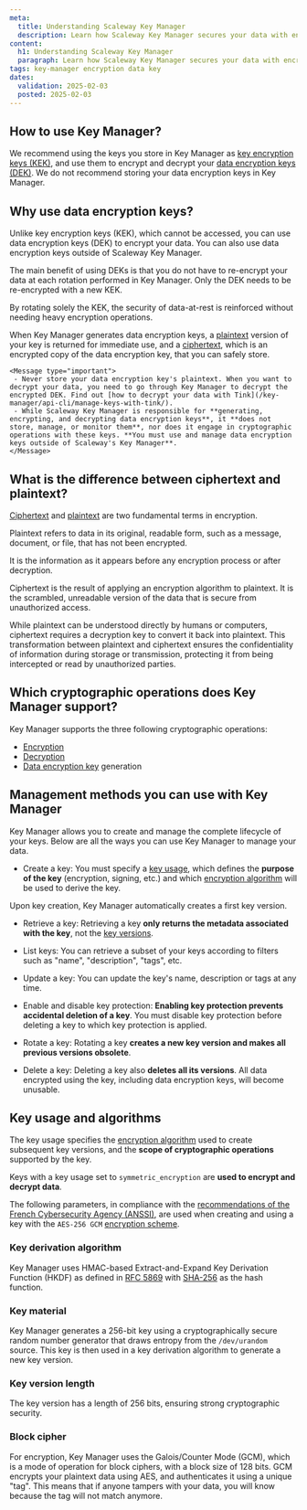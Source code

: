 ```yaml
---
meta:
  title: Understanding Scaleway Key Manager
  description: Learn how Scaleway Key Manager secures your data with encryption hierarchies, key lifecycle management, and support for advanced cryptographic operations.
content:
  h1: Understanding Scaleway Key Manager
  paragraph: Learn how Scaleway Key Manager secures your data with encryption hierarchies, key lifecycle management, and support for advanced cryptographic operations.
tags: key-manager encryption data key
dates:
  validation: 2025-02-03
  posted: 2025-02-03
---
```


## How to use Key Manager?

We recommend using the keys you store in Key Manager as [key encryption keys (KEK)](/key-manager/concepts/#key-encryption-key-kek), and use them to encrypt and decrypt your [data encryption keys (DEK)](/identity-and-access-management/key-manager/concepts/#data-encryption-key-dek). We do not recommend storing your data encryption keys in Key Manager.

<Lightbox src="scaleway-key-manager-schema.webp" alt="Key Manager hierarchy diagram. Key Manager encrypts data through a hierarchical process: internally, a root encryption key encrypts the key encryption key, which then encrypts a data encryption key either generated by Key Manager or users. Users can then encrypt their payload using the data encryption key." />

## Why use data encryption keys?

Unlike key encryption keys (KEK), which cannot be accessed, you can use data encryption keys (DEK) to encrypt your data. You can also use data encryption keys outside of Scaleway Key Manager.

The main benefit of using DEKs is that you do not have to re-encrypt your data at each rotation performed in Key Manager. Only the DEK needs to be re-encrypted with a new KEK.

By rotating solely the KEK, the security of data-at-rest is reinforced without needing heavy encryption operations.

When Key Manager generates data encryption keys, a [plaintext](/key-manager/concepts/#plaintext) version of your key is returned for immediate use, and a [ciphertext](/key-manager/concepts/#ciphertext), which is an encrypted copy of the data encryption key, that you can safely store.

    <Message type="important">
     - Never store your data encryption key's plaintext. When you want to decrypt your data, you need to go through Key Manager to decrypt the encrypted DEK. Find out [how to decrypt your data with Tink](/key-manager/api-cli/manage-keys-with-tink/).
     - While Scaleway Key Manager is responsible for **generating, encrypting, and decrypting data encryption keys**, it **does not store, manage, or monitor them**, nor does it engage in cryptographic operations with these keys. **You must use and manage data encryption keys outside of Scaleway's Key Manager**.
    </Message>

## What is the difference between ciphertext and plaintext?

[Ciphertext](/key-manager/concepts/#ciphertext) and [plaintext](/key-manager/concepts/#plaintext) are two fundamental terms in encryption.

Plaintext refers to data in its original, readable form, such as a message, document, or file, that has not been encrypted.

It is the information as it appears before any encryption process or after decryption.

Ciphertext is the result of applying an encryption algorithm to plaintext. It is the scrambled, unreadable version of the data that is secure from unauthorized access.

While plaintext can be understood directly by humans or computers, ciphertext requires a decryption key to convert it back into plaintext. This transformation between plaintext and ciphertext ensures the confidentiality of information during storage or transmission, protecting it from being intercepted or read by unauthorized parties.

## Which cryptographic operations does Key Manager support?

Key Manager supports the three following cryptographic operations:

- [Encryption](/key-manager/concepts/#encryption)
- [Decryption](/key-manager/concepts/#decryption)
- [Data encryption key](/key-manager/concepts/#data-encryption-key-dek) generation

## Management methods you can use with Key Manager

Key Manager allows you to create and manage the complete lifecycle of your keys. Below are all the ways you can use Key Manager to manage your data.

- Create a key: You must specify a [key usage](/key-manager/concepts/#key-usage), which defines the **purpose of the key** (encryption, signing, etc.) and which [encryption algorithm](/key-manager/concepts/#encryption-algorithm) will be used to derive the key.

Upon key creation, Key Manager automatically creates a first key version.

- Retrieve a key: Retrieving a key **only returns the metadata associated with the key**, not the [key versions](/key-manager/concepts/#key-version).

- List keys: You can retrieve a subset of your keys according to filters such as "name", "description", "tags", etc.

- Update a key: You can update the key's name, description or tags at any time.

- Enable and disable key protection: **Enabling key protection prevents accidental deletion of a key**. You must disable key protection before deleting a key to which key protection is applied.

- Rotate a key: Rotating a key **creates a new key version and makes all previous versions obsolete**.

- Delete a key: Deleting a key also **deletes all its versions**. All data encrypted using the key, including data encryption keys, will become unusable.

## Key usage and algorithms

The key usage specifies the [encryption algorithm](/key-manager/concepts/#encryption-algorithm) used to create subsequent key versions, and the **scope of cryptographic operations** supported by the key.

Keys with a key usage set to `symmetric_encryption` are **used to encrypt and decrypt data**.

<Macro id="key-manager-encryption" />

The following parameters, in compliance with the [recommendations of the French Cybersecurity Agency (ANSSI)](https://cyber.gouv.fr/publications/mecanismes-cryptographiques), are used when creating and using a key with the `AES-256 GCM` [encryption scheme](/key-manager/concepts/#encryption-scheme).

### Key derivation algorithm

Key Manager uses HMAC-based Extract-and-Expand Key Derivation Function (HKDF) as defined in [RFC 5869](https://datatracker.ietf.org/doc/html/rfc5869) with [SHA-256](https://www.rfc-editor.org/rfc/rfc4868.html#section-2) as the hash function.

### Key material

Key Manager generates a 256-bit key using a cryptographically secure random number generator that draws entropy from the `/dev/urandom` source. This key is then used in a key derivation algorithm to generate a new key version.

### Key version length

The key version has a length of 256 bits, ensuring strong cryptographic security.

### Block cipher

For encryption, Key Manager uses the Galois/Counter Mode (GCM), which is a mode of operation for block ciphers, with a block size of 128 bits. GCM encrypts your plaintext data using AES, and authenticates it using a unique "tag". This means that if anyone tampers with your data, you will know because the tag will not match anymore.

